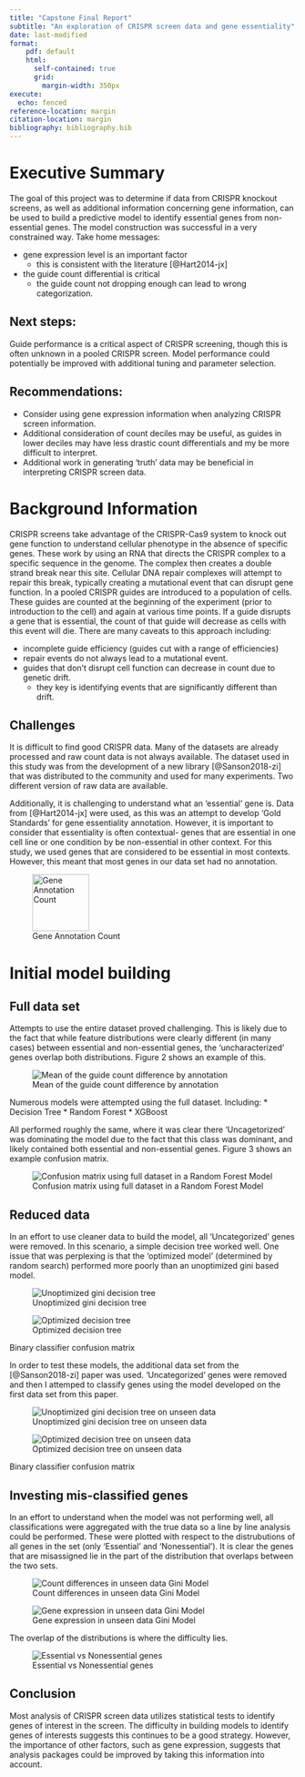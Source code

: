 ```yaml
---
title: "Capstone Final Report"
subtitle: "An exploration of CRISPR screen data and gene essentiality"
date: last-modified
format:
    pdf: default
    html: 
      self-contained: true
      grid: 
        margin-width: 350px
execute: 
  echo: fenced
reference-location: margin
citation-location: margin
bibliography: bibliography.bib
---
```


# Executive Summary

The goal of this project was to determine if data from CRISPR knockout screens, as well as additional information concerning gene information, can be used to build a predictive model to identify essential genes from non-essential genes. The model construction was successful in a very constrained way. Take home messages:

* gene expression level is an important factor
    + this is consistent with the literature [@Hart2014-jx]
* the guide count differential is critical
    + the guide count not dropping enough can lead to wrong categorization.

## Next steps:

Guide performance is a critical aspect of CRISPR screening, though this is often unknown in a pooled CRISPR screen. Model performance could potentially be improved with additional tuning and parameter selection. 

## Recommendations:

* Consider using gene expression information when analyzing CRISPR screen information. 
* Additional consideration of count deciles may be useful, as guides in lower deciles may have less drastic count differentials and my be more difficult to interpret. 
* Additional work in generating 'truth' data may be beneficial in interpreting CRISPR screen data. 

# Background Information

CRISPR screens take advantage of the CRISPR-Cas9 system to knock out gene function to understand cellular phenotype in the absence of specific genes. These work by using an RNA that directs the CRISPR complex to a specific sequence in the genome. The complex then creates a double strand break near this site. Cellular DNA repair complexes will attempt to repair this break, typically creating a mutational event that can disrupt gene function. In a pooled CRISPR guides are introduced to a population of cells. These guides are counted at the beginning of the experiment (prior to introduction to the cell) and again at various time points. If a guide disrupts a gene that is essential, the count of that guide will decrease as cells with this event will die. There are many caveats to this approach including:

* incomplete guide efficiency (guides cut with a range of efficiencies)
* repair events do not always lead to a mutational event. 
* guides that don't disrupt cell function can decrease in count due to genetic drift. 
    + they key is identifying events that are significantly different than drift. 

## Challenges

It is difficult to find good CRISPR data. Many of the datasets are already processed and raw count data is not always available. The dataset used in this study was from the development of a new library [@Sanson2018-zi] that was distributed to the community and used for many experiments. Two different version of raw data are available. 

Additionally, it is challenging to understand what an 'essential' gene is. Data from [@Hart2014-jx] were used, as this was an attempt to develop 'Gold Standards' for gene essentiality annotation. However, it is important to consider that essentiality is often contextual- genes that are essential in one cell line or one condition by be non-essential in other context. For this study, we used genes that are considered to be essential in most contexts. However, this meant that most genes in our data set had no annotation.

![Gene Annotation Count](img/annotation_counts.png){height="100"}

# Initial model building

## Full data set

Attempts to use the entire dataset proved challenging. This is likely due to the fact that while feature distributions were clearly different (in many cases) between essential and non-essential genes, the 'uncharacterized' genes overlap both distributions. Figure 2 shows an example of this.

![Mean of the guide count difference by annotation](img/Diff_MeanByAnnot.png){fig-align="left"}

Numerous models were attempted using the full dataset. Including:
* Decision Tree
* Random Forest
* XGBoost

All performed roughly the same, where it was clear there 'Uncagetorized' was dominating the model due to the fact that this class was dominant, and likely contained both essential and non-essential genes. Figure 3 shows an example confusion matrix. 

![Confusion matrix using full dataset in a Random Forest Model](img/FullDataSetRandomForest.png)

## Reduced data 

In an effort to use cleaner data to build the model, all 'Uncategorized' genes were removed. In this scenario, a simple decision tree worked well. One issue that was perplexing is that the 'optimized model' (determined by random search) performed more poorly than an unoptimized gini based model. 

:::{#fig-confusion layout-ncol=2}
![Unoptimized gini decision tree](img/ginidt_binary.png)

![Optimized decision tree](img/opt_dt_binary.png)

Binary classifier confusion matrix
:::

In order to test these models, the additional data set from the [@Sanson2018-zi] paper was used. 'Uncategorized' genes were removed and then I attemped to classify genes using the model developed on the first data set from this paper. 

:::{#fig-confusion layout-ncol=2}
![Unoptimized gini decision tree on unseen data](img/trac1_gini_dtree.png)

![Optimized decision tree on unseen data](img/trac1_opt_dtree.png)

Binary classifier confusion matrix
:::

## Investing mis-classified genes

In an effort to understand when the model was not performing well, all classifications were aggregated with the true data so a line by line analysis could be performed. These were plotted with respect to the distrubutions of all genes in the set (only 'Essential' and 'Nonessential'). It is clear the genes that are misassigned lie in the part of the distribution that overlaps between the two sets.

![Count differences in unseen data Gini Model](img/trac1_diff_mischaract.png)

![Gene expression in unseen data Gini Model ](img/trac1_exp_mischaract.png)

The overlap of the distributions is where the difficulty lies.

![Essential vs Nonessential genes](img/trac1_diff_mean.png)

## Conclusion

Most analysis of CRISPR screen data utilizes statistical tests to identify genes of interest in the screen. The difficulty in building models to identify genes of interests suggests this continues to be a good strategy. However, the importance of other factors, such as gene expression, suggests that analysis packages could be improved by taking this information into account. 

